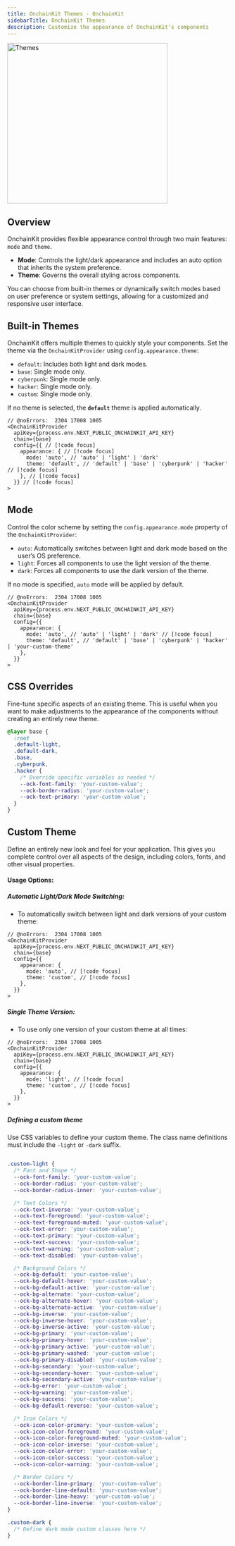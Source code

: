 ```yaml
---
title: OnchainKit Themes · OnchainKit
sidebarTitle: OnchainKit Themes
description: Customize the appearance of OnchainKit's components
---
```


<Frame>
<img alt="Themes"
  src="/images/onchainkit/onchainkit-themes.gif"
  height="364"/>
</Frame>

## Overview

OnchainKit provides flexible appearance control through two main features: `mode` and `theme`.

- **Mode**: Controls the light/dark appearance and includes an auto option that inherits the system preference.
- **Theme**: Governs the overall styling across components.

You can choose from built-in themes or dynamically switch modes based on user preference or system settings, allowing for a customized and responsive user interface.

## Built-in Themes

OnchainKit offers multiple themes to quickly style your components. Set the theme via the `OnchainKitProvider` using `config.appearance.theme`:

- `default`: Includes both light and dark modes.
- `base`: Single mode only.
- `cyberpunk`: Single mode only.
- `hacker`: Single mode only.
- `custom`: Single mode only.

If no theme is selected, the **`default`** theme is applied automatically.

```tsx
// @noErrors:  2304 17008 1005
<OnchainKitProvider
  apiKey={process.env.NEXT_PUBLIC_ONCHAINKIT_API_KEY}
  chain={base}
  config={{ // [!code focus]
    appearance: { // [!code focus]
      mode: 'auto', // 'auto' | 'light' | 'dark'
      theme: 'default', // 'default' | 'base' | 'cyberpunk' | 'hacker' // [!code focus]
    }, // [!code focus]
  }} // [!code focus]
>
```

## Mode

Control the color scheme by setting the `config.appearance.mode` property of the `OnchainKitProvider`:

- `auto`: Automatically switches between light and dark mode based on the user’s OS preference.
- `light`: Forces all components to use the light version of the theme.
- `dark`: Forces all components to use the dark version of the theme.

If no mode is specified, `auto` mode will be applied by default.

```tsx
// @noErrors:  2304 17008 1005
<OnchainKitProvider
  apiKey={process.env.NEXT_PUBLIC_ONCHAINKIT_API_KEY}
  chain={base}
  config={{
    appearance: {
      mode: 'auto', // 'auto' | 'light' | 'dark' // [!code focus]
      theme: 'default', // 'default' | 'base' | 'cyberpunk' | 'hacker' | 'your-custom-theme'
    },
  }}
>
```

## CSS Overrides

Fine-tune specific aspects of an existing theme.
This is useful when you want to make adjustments to the appearance of the components without creating an entirely new theme.

```css
@layer base {
  :root
  .default-light,
  .default-dark,
  .base,
  .cyberpunk,
  .hacker {
    /* Override specific variables as needed */
    --ock-font-family: 'your-custom-value';
    --ock-border-radius: 'your-custom-value';
    --ock-text-primary: 'your-custom-value';
  }
}
```

## Custom Theme

Define an entirely new look and feel for your application.
This gives you complete control over all aspects of the design, including colors, fonts, and other visual properties.

#### Usage Options:

##### Automatic Light/Dark Mode Switching:

- To automatically switch between light and dark versions of your custom theme:

```tsx
// @noErrors:  2304 17008 1005
<OnchainKitProvider
  apiKey={process.env.NEXT_PUBLIC_ONCHAINKIT_API_KEY}
  chain={base}
  config={{
    appearance: {
      mode: 'auto', // [!code focus]
      theme: 'custom', // [!code focus]
    },
  }}
>
```

##### Single Theme Version:

- To use only one version of your custom theme at all times:

```tsx
// @noErrors:  2304 17008 1005
<OnchainKitProvider
  apiKey={process.env.NEXT_PUBLIC_ONCHAINKIT_API_KEY}
  chain={base}
  config={{
    appearance: {
      mode: 'light', // [!code focus]
      theme: 'custom', // [!code focus]
    },
  }}
>
```

##### Defining a custom theme

Use CSS variables to define your custom theme.
The class name definitions must include the `-light` or `-dark` suffix.

```css

.custom-light {
  /* Font and Shape */
  --ock-font-family: 'your-custom-value';
  --ock-border-radius: 'your-custom-value';
  --ock-border-radius-inner: 'your-custom-value';

  /* Text Colors */
  --ock-text-inverse: 'your-custom-value';
  --ock-text-foreground: 'your-custom-value';
  --ock-text-foreground-muted: 'your-custom-value';
  --ock-text-error: 'your-custom-value';
  --ock-text-primary: 'your-custom-value';
  --ock-text-success: 'your-custom-value';
  --ock-text-warning: 'your-custom-value';
  --ock-text-disabled: 'your-custom-value';

  /* Background Colors */
  --ock-bg-default: 'your-custom-value';
  --ock-bg-default-hover: 'your-custom-value';
  --ock-bg-default-active: 'your-custom-value';
  --ock-bg-alternate: 'your-custom-value';
  --ock-bg-alternate-hover: 'your-custom-value';
  --ock-bg-alternate-active: 'your-custom-value';
  --ock-bg-inverse: 'your-custom-value';
  --ock-bg-inverse-hover: 'your-custom-value';
  --ock-bg-inverse-active: 'your-custom-value';
  --ock-bg-primary: 'your-custom-value';
  --ock-bg-primary-hover: 'your-custom-value';
  --ock-bg-primary-active: 'your-custom-value';
  --ock-bg-primary-washed: 'your-custom-value';
  --ock-bg-primary-disabled: 'your-custom-value';
  --ock-bg-secondary: 'your-custom-value';
  --ock-bg-secondary-hover: 'your-custom-value';
  --ock-bg-secondary-active: 'your-custom-value';
  --ock-bg-error: 'your-custom-value';
  --ock-bg-warning: 'your-custom-value';
  --ock-bg-success: 'your-custom-value';
  --ock-bg-default-reverse: 'your-custom-value';

  /* Icon Colors */
  --ock-icon-color-primary: 'your-custom-value';
  --ock-icon-color-foreground: 'your-custom-value';
  --ock-icon-color-foreground-muted: 'your-custom-value';
  --ock-icon-color-inverse: 'your-custom-value';
  --ock-icon-color-error: 'your-custom-value';
  --ock-icon-color-success: 'your-custom-value';
  --ock-icon-color-warning: 'your-custom-value';

  /* Border Colors */
  --ock-border-line-primary: 'your-custom-value';
  --ock-border-line-default: 'your-custom-value';
  --ock-border-line-heavy: 'your-custom-value';
  --ock-border-line-inverse: 'your-custom-value';
}

.custom-dark {
  /* Define dark mode custom classes here */
}

```

